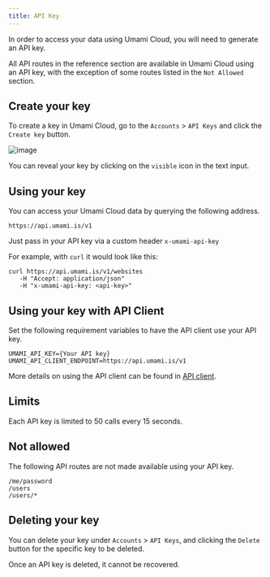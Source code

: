 ```yaml
---
title: API Key
---
```


In order to access your data using Umami Cloud, you will need to generate an API key.

All API routes in the reference section are available in Umami Cloud using an API key, with the exception of some routes listed in the `Not Allowed` section.

## Create your key

To create a key in Umami Cloud, go to the `Accounts` > `API Keys` and click the `Create key` button.

![image](/images/cloud/create-api-key.png)

You can reveal your key by clicking on the `visible` icon in the text input.

## Using your key

You can access your Umami Cloud data by querying the following address.

`https://api.umami.is/v1`

Just pass in your API key via a custom header `x-umami-api-key`

For example, with `curl` it would look like this:

```shell
curl https://api.umami.is/v1/websites
   -H "Accept: application/json"
   -H "x-umami-api-key: <api-key>"
```

## Using your key with API Client

Set the following requirement variables to have the API client use your API key.

```dotenv
UMAMI_API_KEY={Your API key}
UMAMI_API_CLIENT_ENDPOINT=https://api.umami.is/v1
```

More details on using the API client can be found in [API client](/docs/api/api-client).

## Limits

Each API key is limited to 50 calls every 15 seconds.

## Not allowed

The following API routes are not made available using your API key.

```text
/me/password
/users
/users/*
```

## Deleting your key

You can delete your key under `Accounts` > `API Keys`, and clicking the `Delete` button for the specific key to be deleted.

Once an API key is deleted, it cannot be recovered.
